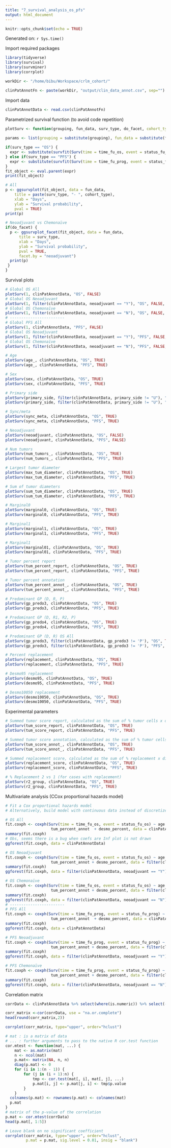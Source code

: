 ```yaml
---
title: "7_survival_analysis_os_pfs"
output: html_document
---
```


```r
knitr::opts_chunk$set(echo = TRUE)
```

Generated on: `r Sys.time()`

Import required packages
```r
library(tidyverse)
library(survival)
library(survminer)
library(corrplot)
```

```r
workDir <- "/home/bibu/Workspace/crlm_cohort/"

clinPatAnnotFn <- paste(workDir, "output/clin_data_annot.csv", sep="")
```

Import data
```r
clinPatAnnotData <- read.csv(clinPatAnnotFn)
```

Parametrized survival function (to avoid code repetition)
```r
plotSurv <- function(grouping, fun_data, surv_type, do_facet, cohort_type = "All") {
  
params <- list(grouping = substitute(grouping), fun_data = substitute(fun_data))

if(surv_type == "OS") {
  expr <- substitute(survfit(Surv(time = time_fu_os, event = status_fu_os,) ~ grouping, data = fun_data), params)
} else if(surv_type == "PFS") {
  expr <- substitute(survfit(Surv(time = time_fu_prog, event = status_fu_prog,) ~ grouping, data = fun_data), params)
}
fit_object <- eval.parent(expr)
print(fit_object)

# All  
p <- ggsurvplot(fit_object, data = fun_data, 
    title = paste(surv_type, "- ", cohort_type),
    xlab = "Days", 
    ylab = "Survival probability",
    pval = TRUE)  
print(p)

# Neoadjuvant vs Chemonaïve
if(do_facet) {
  p <- ggsurvplot_facet(fit_object, data = fun_data, 
      title = surv_type,
      xlab = "Days", 
      ylab = "Survival probability",
      pval = TRUE, 
      facet.by = "neoadjuvant")  
  print(p)
 }
}
```

Survival plots
```r
# Global OS All
plotSurv(1, clinPatAnnotData, "OS", FALSE)
# Global OS Neoadjuvant
plotSurv(1, filter(clinPatAnnotData, neoadjuvant == "Y"), "OS", FALSE, "Neoadjuvant")
# Global OS Chemonaïve
plotSurv(1, filter(clinPatAnnotData, neoadjuvant == "N"), "OS", FALSE, "Chemonaïve")
# ------------------------
# Global PFS All
plotSurv(1, clinPatAnnotData, "PFS", FALSE)
# Global OS Neoadjuvant
plotSurv(1, filter(clinPatAnnotData, neoadjuvant == "Y"), "PFS", FALSE, "Neoadjuvant")
# Global OS Chemonaïve
plotSurv(1, filter(clinPatAnnotData, neoadjuvant == "N"), "PFS", FALSE, "Chemonaïve")

# Age
plotSurv(age_, clinPatAnnotData, "OS", TRUE)
plotSurv(age_, clinPatAnnotData, "PFS", TRUE)

# Sex
plotSurv(sex, clinPatAnnotData, "OS", TRUE)
plotSurv(sex, clinPatAnnotData, "PFS", TRUE)

# Primary side
plotSurv(primary_side, filter(clinPatAnnotData, primary_side != "U"), "OS", TRUE)
plotSurv(primary_side, filter(clinPatAnnotData, primary_side != "U"), "PFS", TRUE)

# Sync/meta
plotSurv(sync_meta, clinPatAnnotData, "OS", TRUE)
plotSurv(sync_meta, clinPatAnnotData, "PFS", TRUE)

# Neoadjuvant
plotSurv(neoadjuvant, clinPatAnnotData, "OS", FALSE)
plotSurv(neoadjuvant, clinPatAnnotData, "PFS", FALSE)

# Num tumors
plotSurv(num_tumors_, clinPatAnnotData, "OS", TRUE)
plotSurv(num_tumors_, clinPatAnnotData, "PFS", TRUE)

# Largest tumor diameter
plotSurv(max_tum_diameter, clinPatAnnotData, "OS", TRUE)
plotSurv(max_tum_diameter, clinPatAnnotData, "PFS", TRUE)

# Sum of tumor diameters
plotSurv(sum_tum_diameter, clinPatAnnotData, "OS", TRUE)
plotSurv(sum_tum_diameter, clinPatAnnotData, "PFS", TRUE)

# Marginal0
plotSurv(marginal0, clinPatAnnotData, "OS", TRUE)
plotSurv(marginal0, clinPatAnnotData, "PFS", TRUE)

# Marginal1
plotSurv(marginal1, clinPatAnnotData, "OS", TRUE)
plotSurv(marginal1, clinPatAnnotData, "PFS", TRUE)

# Marginal1
plotSurv(marginal01, clinPatAnnotData, "OS", TRUE)
plotSurv(marginal01, clinPatAnnotData, "PFS", TRUE)

# Tumor percent report
plotSurv(tum_percent_report, clinPatAnnotData, "OS", TRUE)
plotSurv(tum_percent_report, clinPatAnnotData, "PFS", TRUE)

# Tumor percent annotation
plotSurv(tum_percent_annot_, clinPatAnnotData, "OS", TRUE)
plotSurv(tum_percent_annot_, clinPatAnnotData, "PFS", TRUE)

# Predominant GP (D, R, P)
plotSurv(gp_predo3, clinPatAnnotData, "OS", TRUE)
plotSurv(gp_predo3, clinPatAnnotData, "PFS", TRUE)

# Predominant GP (D, R1, R2, P)
plotSurv(gp_predo4, clinPatAnnotData, "OS", TRUE)
plotSurv(gp_predo4, clinPatAnnotData, "PFS", TRUE)

# Predominant GP (D, R) OS All
plotSurv(gp_predo3, filter(clinPatAnnotData, gp_predo3 != 'P'), "OS", TRUE)
plotSurv(gp_predo3, filter(clinPatAnnotData, gp_predo3 != 'P'), "PFS", TRUE)

# Percent replacement
plotSurv(replacement, clinPatAnnotData, "OS", TRUE)
plotSurv(replacement, clinPatAnnotData, "PFS", TRUE)

# Desmo95 replacement
plotSurv(desmo95, clinPatAnnotData, "OS", TRUE)
plotSurv(desmo95, clinPatAnnotData, "PFS", TRUE)

# Desmo10050 replacement
plotSurv(desmo10050, clinPatAnnotData, "OS", TRUE)
plotSurv(desmo10050, clinPatAnnotData, "PFS", TRUE)

```

Experimental parameters
```r
# Summed tumor score report, calculated as the sum of % tumor cells x diameter
plotSurv(tum_score_report, clinPatAnnotData, "OS", TRUE)
plotSurv(tum_score_report, clinPatAnnotData, "PFS", TRUE)

# Summed tumor score annotation, calculated as the sum of % tumor cells x diameter
plotSurv(tum_score_annot_, clinPatAnnotData, "OS", TRUE)
plotSurv(tum_score_annot_, clinPatAnnotData, "PFS", TRUE)

# Summed replacement score, calculated as the sum of % replacement x diameter
plotSurv(replacement_score, clinPatAnnotData, "OS", TRUE)
plotSurv(replacement_score, clinPatAnnotData, "PFS", TRUE)

# % Replacement 2 vs 1 (for cases with replacement)
plotSurv(r2_group, clinPatAnnotData, "OS", TRUE)
plotSurv(r2_group, clinPatAnnotData, "PFS", TRUE)
```

Multivariate analysis (CCox proportional hazards model)
```r
# Fit a Cox proportional hazards model
# Alternatively, build model with continuous data instead of discretized

# OS All
fit.coxph <- coxph(Surv(time = time_fu_os, event = status_fu_os) ~ age + sex + primary_side + sync_meta + neoadjuvant + num_tumors + max_diameter + marginal +
                    tum_percent_annot  + desmo_percent, data = clinPatAnnotData)
summary(fit.coxph)
# Obs, seems there is a bug when coefs are Inf plot is not drawn
ggforest(fit.coxph, data = clinPatAnnotData)

# OS Neoadjuvant
fit.coxph <- coxph(Surv(time = time_fu_os, event = status_fu_os) ~ age + sex + primary_side + sync_meta + num_tumors + max_diameter + marginal +
                    tum_percent_annot + desmo_percent, data = filter(clinPatAnnotData, neoadjuvant == "Y"))
summary(fit.coxph)
ggforest(fit.coxph, data = filter(clinPatAnnotData, neoadjuvant == "Y"))

# OS Chemonaïve
fit.coxph <- coxph(Surv(time = time_fu_os, event = status_fu_os) ~ age + sex + primary_side + sync_meta + num_tumors + max_diameter + marginal +
                    tum_percent_annot + desmo_percent, data = filter(clinPatAnnotData, neoadjuvant == "N"))
summary(fit.coxph)
ggforest(fit.coxph, data = filter(clinPatAnnotData, neoadjuvant == "N"))
# ------------------------
# PFS All
fit.coxph <- coxph(Surv(time = time_fu_prog, event = status_fu_prog) ~ age + sex + primary_side + sync_meta + neoadjuvant + num_tumors + max_diameter + marginal +
                    tum_percent_annot  + desmo_percent, data = clinPatAnnotData)
summary(fit.coxph)
ggforest(fit.coxph, data = clinPatAnnotData)

# PFS Neoadjuvant
fit.coxph <- coxph(Surv(time = time_fu_prog, event = status_fu_prog) ~ age + sex + primary_side + sync_meta + num_tumors + max_diameter + marginal +
                    tum_percent_annot + desmo_percent, data = filter(clinPatAnnotData, neoadjuvant == "Y"))
summary(fit.coxph)
ggforest(fit.coxph, data = filter(clinPatAnnotData, neoadjuvant == "Y"))

# PFS Chemonaïve
fit.coxph <- coxph(Surv(time = time_fu_prog, event = status_fu_prog) ~ age + sex + primary_side + sync_meta + num_tumors + max_diameter + marginal +
                    tum_percent_annot + desmo_percent, data = filter(clinPatAnnotData, neoadjuvant == "N"))
summary(fit.coxph)
ggforest(fit.coxph, data = filter(clinPatAnnotData, neoadjuvant == "N"))
```

Correlation matrix
```r
corrData <- clinPatAnnotData %>% select(where(is.numeric)) %>% select(-id)

corr_matrix <-cor(corrData, use = "na.or.complete")
head(round(corr_matrix,2))

corrplot(corr_matrix, type="upper", order="hclust")

# mat : is a matrix of data
# ... : further arguments to pass to the native R cor.test function
cor.mtest <- function(mat, ...) {
    mat <- as.matrix(mat)
    n <- ncol(mat)
    p.mat<- matrix(NA, n, n)
    diag(p.mat) <- 0
    for (i in 1:(n - 1)) {
        for (j in (i + 1):n) {
            tmp <- cor.test(mat[, i], mat[, j], ...)
            p.mat[i, j] <- p.mat[j, i] <- tmp$p.value
        }
    }
  colnames(p.mat) <- rownames(p.mat) <- colnames(mat)
  p.mat
}
# matrix of the p-value of the correlation
p.mat <- cor.mtest(corrData)
head(p.mat[, 1:5])

# Leave blank on no significant coefficient
corrplot(corr_matrix, type="upper", order="hclust", 
         p.mat = p.mat, sig.level = 0.01, insig = "blank")
```
